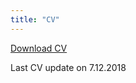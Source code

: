 ```yaml
---
title: "CV"
---
```


<a href="CV.pdf#" class="download" title="Download CV as PDF">Download CV</a>			

Last CV update on 7.12.2018